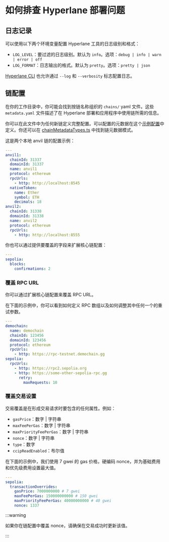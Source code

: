 # 如何排查 Hyperlane 部署问题

## 日志记录

可以使用以下两个环境变量配置 Hyperlane 工具的日志级别和格式：
- `LOG_LEVEL`：要过滤的日志级别。默认为 `info`。选项：`debug | info | warn | error | off`
- `LOG_FORMAT`：日志输出的格式。默认为 `pretty`。选项：`pretty | json`

[Hyperlane CLI](/docs/reference/cli.mdx) 也允许通过 `--log` 和 `--verbosity` 标志配置日志。

## 链配置

在你的工作目录中，你可能会找到按链名称组织的 `chains/` yaml 文件。这些 `metadata.yaml` 文件描述了在 Hyperlane 部署和应用程序中使用链所需的信息。

你可以在此文件中为任何新链定义完整配置。可以配置的元数据在这个[示例配置](https://github.com/hyperlane-xyz/hyperlane-monorepo/blob/main/typescript/cli/examples/chain-config.yaml)中定义。你还可以在 [chainMetadataTypes.ts](https://github.com/hyperlane-xyz/hyperlane-monorepo/blob/main/typescript/sdk/src/metadata/chainMetadataTypes.ts) 中找到链元数据模式。

这是两个本地 anvil 链的配置示例：

```yaml
---
anvil1:
  chainId: 31337
  domainId: 31337
  name: anvil1
  protocol: ethereum
  rpcUrls:
    - http: http://localhost:8545
  nativeToken:
    name: Ether
    symbol: ETH
    decimals: 18
anvil2:
  chainId: 31338
  domainId: 31338
  name: anvil2
  protocol: ethereum
  rpcUrls:
    - http: http://localhost:8555
```

你也可以通过提供要覆盖的字段来扩展核心链配置：

```yaml
---
sepolia:
  blocks:
    confirmations: 2
```

### 覆盖 RPC URL

你可以通过扩展核心链配置来覆盖 RPC URL。

在下面的示例中，你可以看到如何定义 RPC 数组以及如何调整其中任何一个的重试参数。

```yaml
---
demochain:
  name: demochain
  chainId: 123456
  domainId: 123456
  protocol: ethereum
  rpcUrls:
    - http: https://rpc-testnet.demochain.gg
sepolia:
  rpcUrls:
    - http: https://rpc2.sepolia.org
    - http: https://some-other-sepolia-rpc.gg
      retry:
        maxRequests: 10
```

### 覆盖交易设置

交易覆盖是在形成交易请求时要包含的任何属性。例如：

- `gasPrice`：数字 | 字符串
- `maxFeePerGas`：数字 | 字符串
- `maxPriorityFeePerGas`：数字 | 字符串
- `nonce`：数字 | 字符串
- `type`：数字
- `ccipReadEnabled`：布尔值

在下面的示例中，我们使用 7 gwei 的 gas 价格，硬编码 nonce，并为基础费用和优先级费用设置最大值。

```yaml
---
sepolia:
  transactionOverrides:
    gasPrice: 7000000000 # 7 gwei
    maxFeePerGas: 150000000000 # 150 gwei
    maxPriorityFeePerGas: 40000000000 # 40 gwei
    nonce: 1337
```

:::warning

如果你在链配置中覆盖 nonce，请确保在交易成功时更新该值。

:::
